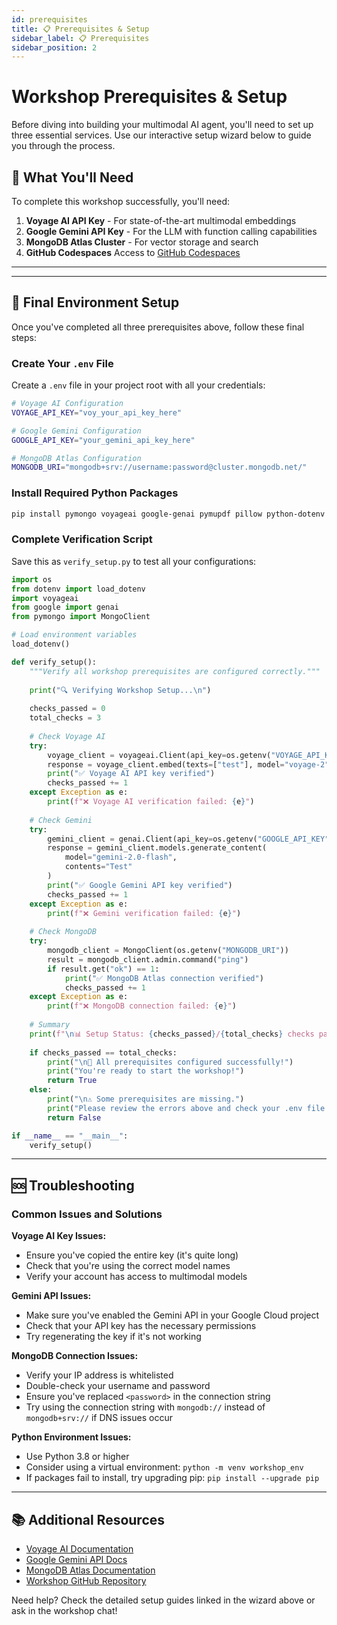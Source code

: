 ```yaml
---
id: prerequisites
title: 📋 Prerequisites & Setup
sidebar_label: 📋 Prerequisites
sidebar_position: 2
---
```



# Workshop Prerequisites & Setup

Before diving into building your multimodal AI agent, you'll need to set up three essential services. Use our interactive setup wizard below to guide you through the process.

## 🎯 What You'll Need

To complete this workshop successfully, you'll need:
1. **Voyage AI API Key** - For state-of-the-art multimodal embeddings
2. **Google Gemini API Key** - For the LLM with function calling capabilities
3. **MongoDB Atlas Cluster** - For vector storage and search
4. **GitHub Codespaces** Access to [GitHub Codespaces](https://codespaces.new/mrlynn/multimodal-agents-lab)

---

<PrerequisitesWizard />

---

## 🔧 Final Environment Setup

Once you've completed all three prerequisites above, follow these final steps:

### Create Your `.env` File

Create a `.env` file in your project root with all your credentials:

```bash
# Voyage AI Configuration
VOYAGE_API_KEY="voy_your_api_key_here"

# Google Gemini Configuration
GOOGLE_API_KEY="your_gemini_api_key_here"

# MongoDB Atlas Configuration
MONGODB_URI="mongodb+srv://username:password@cluster.mongodb.net/"
```

### Install Required Python Packages

```bash
pip install pymongo voyageai google-genai pymupdf pillow python-dotenv tqdm
```

### Complete Verification Script

Save this as `verify_setup.py` to test all your configurations:

```python
import os
from dotenv import load_dotenv
import voyageai
from google import genai
from pymongo import MongoClient

# Load environment variables
load_dotenv()

def verify_setup():
    """Verify all workshop prerequisites are configured correctly."""
    
    print("🔍 Verifying Workshop Setup...\n")
    
    checks_passed = 0
    total_checks = 3
    
    # Check Voyage AI
    try:
        voyage_client = voyageai.Client(api_key=os.getenv("VOYAGE_API_KEY"))
        response = voyage_client.embed(texts=["test"], model="voyage-2")
        print("✅ Voyage AI API key verified")
        checks_passed += 1
    except Exception as e:
        print(f"❌ Voyage AI verification failed: {e}")
    
    # Check Gemini
    try:
        gemini_client = genai.Client(api_key=os.getenv("GOOGLE_API_KEY"))
        response = gemini_client.models.generate_content(
            model="gemini-2.0-flash",
            contents="Test"
        )
        print("✅ Google Gemini API key verified")
        checks_passed += 1
    except Exception as e:
        print(f"❌ Gemini verification failed: {e}")
    
    # Check MongoDB
    try:
        mongodb_client = MongoClient(os.getenv("MONGODB_URI"))
        result = mongodb_client.admin.command("ping")
        if result.get("ok") == 1:
            print("✅ MongoDB Atlas connection verified")
            checks_passed += 1
    except Exception as e:
        print(f"❌ MongoDB connection failed: {e}")
    
    # Summary
    print(f"\n📊 Setup Status: {checks_passed}/{total_checks} checks passed")
    
    if checks_passed == total_checks:
        print("\n🎉 All prerequisites configured successfully!")
        print("You're ready to start the workshop!")
        return True
    else:
        print("\n⚠️ Some prerequisites are missing.")
        print("Please review the errors above and check your .env file.")
        return False

if __name__ == "__main__":
    verify_setup()
```

---

## 🆘 Troubleshooting

### Common Issues and Solutions

**Voyage AI Key Issues:**
- Ensure you've copied the entire key (it's quite long)
- Check that you're using the correct model names
- Verify your account has access to multimodal models

**Gemini API Issues:**
- Make sure you've enabled the Gemini API in your Google Cloud project
- Check that your API key has the necessary permissions
- Try regenerating the key if it's not working

**MongoDB Connection Issues:**
- Verify your IP address is whitelisted
- Double-check your username and password
- Ensure you've replaced `<password>` in the connection string
- Try using the connection string with `mongodb://` instead of `mongodb+srv://` if DNS issues occur

**Python Environment Issues:**
- Use Python 3.8 or higher
- Consider using a virtual environment: `python -m venv workshop_env`
- If packages fail to install, try upgrading pip: `pip install --upgrade pip`

---

## 📚 Additional Resources

- [Voyage AI Documentation](https://docs.voyageai.com/)
- [Google Gemini API Docs](https://ai.google.dev/docs)
- [MongoDB Atlas Documentation](https://www.mongodb.com/docs/atlas/)
- [Workshop GitHub Repository](https://github.com/mongodb-developer/multimodal-pdf-agent-workshop)

Need help? Check the detailed setup guides linked in the wizard above or ask in the workshop chat!